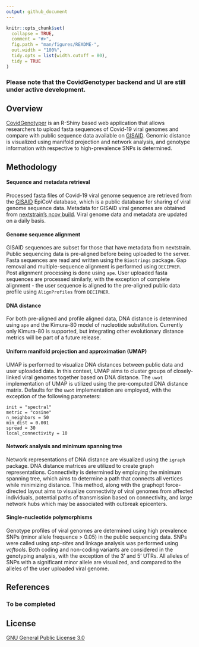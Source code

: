 ```yaml
---
output: github_document
---
```


```r
knitr::opts_chunk$set(
  collapse = TRUE,
  comment = "#>",
  fig.path = "man/figures/README-",
  out.width = "100%",
  tidy.opts = list(width.cutoff = 80),
  tidy = TRUE
)
```

### Please note that the CovidGenotyper backend and UI are still under active development.

## Overview

[CovidGenotyper](https://hsmaan.shinyapps.io/CovidGenotyper/) is an R-Shiny based web application that allows researchers to upload fasta sequences of Covid-19 viral genomes and compare with public sequence data available on [GISAID](https://www.gisaid.org/). Genomic distance is visualized using manifold projection and network analysis, and genotype information with respective to high-prevalence SNPs is determined.

## Methodology

#### Sequence and metadata retrieval 

Processed fasta files of Covid-19 viral genome sequence are retrieved from the  [GISAID](https://www.gisaid.org/) EpiCoV database, which is a public database for sharing of viral genome sequence data. Metadata for GISAID viral genomes are obtained from [nextstrain's ncov build](https://github.com/nextstrain/ncov/blob/master/data/metadata.tsv). Viral genome data and metadata are updated on a daily basis.

#### Genome sequence alignment

GISAID sequences are subset for those that have metadata from nextstrain. Public sequencing data is pre-aligned before being uploaded to the server. Fasta sequences are read and written using the `Biostrings` package. Gap removal and multiple-sequence alignment is performed using `DECIPHER`. Post alignment processing is done using `ape`. User uploaded fasta sequences are processed similarly, with the exception of complete alignment - the user sequence is aligned to the pre-aligned public data profile using `AlignProfiles` from `DECIPHER`.

#### DNA distance 

For both pre-aligned and profile aligned data, DNA distance is determined using `ape` and the Kimura-80 model of nucleotide substitution. Currently only Kimura-80 is supported, but integrating other evolutionary distance metrics will be part of a future release.

#### Uniform manifold projection and approximation (UMAP)

UMAP is performed to visualize DNA distances between public data and user uploaded data. In this context, UMAP aims to cluster groups of closely-linked viral genomes together based on DNA distance. The `uwot` implementation of UMAP is utilized using the pre-computed DNA distance matrix. Defaults for the `uwot` implementation are employed, with the exception of the following parameters:

`init = "spectral"`<br/>
`metric = "cosine"`<br/>
`n_neighbors = 50`<br/>
`min_dist = 0.001`<br/> 
`spread = 30`<br/> 
`local_connectivity = 10`<br/>

#### Network analysis and minimum spanning tree

Network representations of DNA distance are visualized using the `igraph` package. DNA distance matrices are utilized to create graph representations. Connectivity is determined by employing the minimum spanning tree, which aims to determine a path that connects all vertices while minimizing distance. This method, along with the graphopt force-directed layout aims to visualize connectivity of viral genomes from affected individuals, potential paths of transmission based on connectivity, and large network hubs which may be associated with outbreak epicenters.  

#### Single-nucleotide polymorphisms 

Genotype profiles of viral genomes are determined using high prevalence SNPs (minor allele frequence > 0.05) in the public sequencing data. SNPs were called using *snp-sites* and linkage analysis was performed using *vcftools*. Both coding and non-coding variants are considered in the genotyping analysis, with the exception of the 3' and 5' UTRs. All alleles of SNPs with a significant minor allele are visualized, and compared to the alleles of the user uploaded viral genome. 

## References

### To be completed

## License 

[GNU General Public License 3.0](https://www.gnu.org/licenses/gpl-3.0.en.html)
